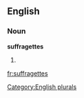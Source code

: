 
==English==

===Noun===
'''suffragettes'''

# {{plural of|[[suffragette]]}}

[[Category:English plurals]]

[[fr:suffragettes]]